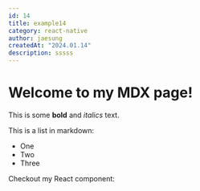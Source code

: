 ```yaml
---
id: 14
title: example14
category: react-native
author: jaesung
createdAt: "2024.01.14"
description: sssss
---
```

# Welcome to my MDX page!


This is some **bold** and _italics_ text.

This is a list in markdown:

- One
- Two
- Three

Checkout my React component:
